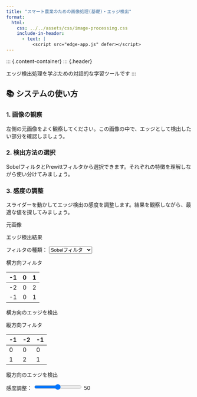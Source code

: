 ```yaml
---
title: "スマート農業のための画像処理(基礎)・エッジ検出"
format:
  html:
    css: ../../assets/css/image-processing.css
    include-in-header:
      - text: |
          <script src="edge-app.js" defer></script>
---
```


::: {.content-container}
::: {.header}

エッジ検出処理を学ぶための対話的な学習ツールです
:::

::: {.instructions}
## 📚 システムの使い方

::: {.instructions-grid}
::: {.instruction-step}
### 1. 画像の観察

左側の元画像をよく観察してください。この画像の中で、エッジとして検出したい部分を確認しましょう。
:::

::: {.instruction-step}
### 2. 検出方法の選択

SobelフィルタとPrewittフィルタから選択できます。それぞれの特徴を理解しながら使い分けてみましょう。
:::

::: {.instruction-step}
### 3. 感度の調整

スライダーを動かしてエッジ検出の感度を調整します。結果を観察しながら、最適な値を探してみましょう。
:::
:::
:::

::: {.main-content}
::: {.canvas-container}
::: {.canvas-label}
元画像
:::
<canvas id="sourceCanvas"></canvas>
:::

::: {.canvas-container}
::: {.canvas-label}
エッジ検出結果
:::
<canvas id="resultCanvas"></canvas>
:::
:::

::: {.controls}
::: {.parameter-control}
フィルタの種類：
<select id="filterType">
  <option value="sobel">Sobelフィルタ</option>
  <option value="prewitt">Prewittフィルタ</option>
</select>

::: {#filterMatrices .filter-matrices}
::: {.matrix-container}
::: {.matrix-label}
横方向フィルタ
:::

|  -1  |  0  |  1  |
|------|-----|-----|
|  -2  |  0  |  2  |
|  -1  |  0  |  1  |

::: {.matrix-description}
横方向のエッジを検出
:::
:::

::: {.matrix-container}
::: {.matrix-label}
縦方向フィルタ
:::

|  -1  |  -2  |  -1  |
|------|-------|------|
|   0  |   0   |   0  |
|   1  |   2   |   1  |

::: {.matrix-description}
縦方向のエッジを検出
:::
:::
:::
:::

::: {.parameter-control}
感度調整：
<input type="range" id="sensitivity" min="0" max="100" value="50">
<span id="sensitivityValue">50</span>
:::
:::